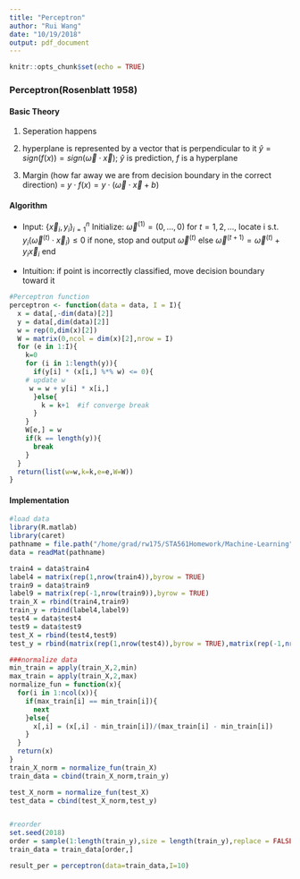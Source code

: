 ```yaml
---
title: "Perceptron"
author: "Rui Wang"
date: "10/19/2018"
output: pdf_document
---
```


```r
knitr::opts_chunk$set(echo = TRUE)
```

### Perceptron(Rosenblatt 1958)

#### Basic Theory
1. Seperation happens

2. hyperplane is represented by a vector that is perpendicular to it
$\hat{y} = sign(f(x)) = sign(\vec{\omega}\cdot \vec {x})$; $\hat{y}$ is prediction, $f$ is a hyperplane

3. Margin (how far away we are from decision boundary in the correct direction) = $y\cdot f(x)=y\cdot(\vec{\omega}\cdot\vec{x}+b)$

#### Algorithm
* Input: $\{\vec{x}_i,y_i\}_{i=1}^n$
  Initialize: $\vec{\omega}^{(1)}=(0,...,0)$
  for $t=1,2,...$, 
  locate i s.t. $y_i(\vec{\omega}^{(t)}\cdot\vec{x}_i)\le0$
  if none, stop and output $\vec{\omega}^{(t)}$
  else $\vec{\omega}^{(t+1)}=\vec{\omega}^{(t)}+y_i\vec{x}_i$
  end

* Intuition: if point is incorrectly classified, move decision boundary toward it

```r
#Perceptron function
perceptron <- function(data = data, I = I){
  x = data[,-dim(data)[2]]
  y = data[,dim(data)[2]]
  w = rep(0,dim(x)[2])
  W = matrix(0,ncol = dim(x)[2],nrow = I)
  for (e in 1:I){
    k=0
    for (i in 1:length(y)){
      if(y[i] * (x[i,] %*% w) <= 0){
    # update w
     w = w + y[i] * x[i,]
      }else{
        k = k+1  #if converge break
      }
    }
    W[e,] = w
    if(k == length(y)){
      break
    }
  }
  return(list(w=w,k=k,e=e,W=W))
}
```

#### Implementation 
```r
#load data
library(R.matlab)
library(caret)
pathname = file.path("/home/grad/rw175/STA561Homework/Machine-Learning", "mnist_all.mat")
data = readMat(pathname)

train4 = data$train4
label4 = matrix(rep(1,nrow(train4)),byrow = TRUE)
train9 = data$train9
label9 = matrix(rep(-1,nrow(train9)),byrow = TRUE)
train_X = rbind(train4,train9)
train_y = rbind(label4,label9)
test4 = data$test4
test9 = data$test9
test_X = rbind(test4,test9)
test_y = rbind(matrix(rep(1,nrow(test4)),byrow = TRUE),matrix(rep(-1,nrow(test9)),byrow = TRUE))

###normalize data
min_train = apply(train_X,2,min)
max_train = apply(train_X,2,max)
normalize_fun = function(x){
  for(i in 1:ncol(x)){
    if(max_train[i] == min_train[i]){
      next
    }else{
      x[,i] = (x[,i] - min_train[i])/(max_train[i] - min_train[i])
    }
  }
  return(x)
}
train_X_norm = normalize_fun(train_X)
train_data = cbind(train_X_norm,train_y)

test_X_norm = normalize_fun(test_X)
test_data = cbind(test_X_norm,test_y)


#reorder 
set.seed(2018)
order = sample(1:length(train_y),size = length(train_y),replace = FALSE)
train_data = train_data[order,]

result_per = perceptron(data=train_data,I=10)
```


      
